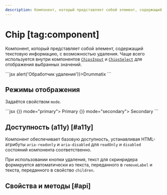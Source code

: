 ```yaml
---
description: Компонент, который представляет собой элемент, содержащий текстовую информацию, с возможностью удаления.
---
```


<Overview group="data-display">

# Chip [tag:component]

Компонент, который представляет собой элемент, содержащий текстовую информацию, с возможностью удаления.
Чаще всего используется внутри компонентов [`ChipsInput`](/components/chips-input) и [`ChipsSelect`](/components/chips-select) для
отображения выбранных значений.

</Overview>

<Playground>
  ```jsx
  <Chip onRemove={() => alert('Обработчик удаления')}>Drummatix</Chip>
  ```
</Playground>

## Режимы отображения

Задаётся свойством `mode`.

<Playground>
  ```jsx
  <Flex gap="m">
    <Chip onRemove={() => {}} mode="primary">
      Primary
    </Chip>
    <Chip onRemove={() => {}} mode="secondary">
      Secondary
    </Chip>
  </Flex>
  ```
</Playground>

## Доступность (a11y) [#a11y]

Компонент обеспечивает базовую доступность, устанавливая HTML-атрибуты `aria-readonly` и `aria-disabled`
для `readOnly` и `disabled` состояний компонента соответственно.

При использовании кнопки удаления, текст для скринридера формируется автоматически из текста, переданного в `removeLabel` и
текста, переданного в свойство `children`.

## Свойства и методы [#api]

<PropsTable name="ChipsInputBase/Chip/Chip" />
